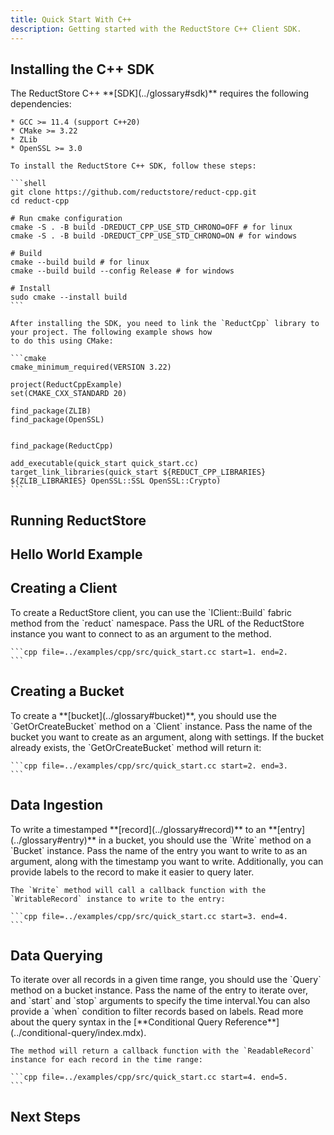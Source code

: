 ```yaml
---
title: Quick Start With C++
description: Getting started with the ReductStore C++ Client SDK.
---
```



<head>
  <link
    rel="canonical"
    href="https://www.reduct.store/docs/getting-started/with-cpp"
  />
</head>

<Intro language="C++" repository="reduct-cpp" />

## Installing the C++ SDK

<InstallSdk>
    The ReductStore C++ **[SDK](../glossary#sdk)** requires the following dependencies:

    * GCC >= 11.4 (support C++20)
    * CMake >= 3.22
    * ZLib
    * OpenSSL >= 3.0

    To install the ReductStore C++ SDK, follow these steps:

    ```shell
    git clone https://github.com/reductstore/reduct-cpp.git
    cd reduct-cpp

    # Run cmake configuration
    cmake -S . -B build -DREDUCT_CPP_USE_STD_CHRONO=OFF # for linux
    cmake -S . -B build -DREDUCT_CPP_USE_STD_CHRONO=ON # for windows

    # Build
    cmake --build build # for linux
    cmake --build build --config Release # for windows

    # Install
    sudo cmake --install build
    ```

    After installing the SDK, you need to link the `ReductCpp` library to your project. The following example shows how
    to do this using CMake:

    ```cmake
    cmake_minimum_required(VERSION 3.22)

    project(ReductCppExample)
    set(CMAKE_CXX_STANDARD 20)

    find_package(ZLIB)
    find_package(OpenSSL)


    find_package(ReductCpp)

    add_executable(quick_start quick_start.cc)
    target_link_libraries(quick_start ${REDUCT_CPP_LIBRARIES} ${ZLIB_LIBRARIES} OpenSSL::SSL OpenSSL::Crypto)
    ```

</InstallSdk>

## Running ReductStore

<RunReductStore />

## Hello World Example

<UsingSdkSection example={QuickStart} language="cpp" />

## Creating a Client

<CreateClientSection>
    To create a ReductStore client, you can use the `IClient::Build` fabric method from the `reduct` namespace. Pass the URL of the
    ReductStore instance you want to connect to as an argument to the method.

    ```cpp file=../examples/cpp/src/quick_start.cc start=1. end=2.
    ```

</CreateClientSection>

## Creating a Bucket

<CreateBucketSection>
    To create a **[bucket](../glossary#bucket)**, you should use the `GetOrCreateBucket` method on a `Client` instance. Pass the name of the bucket
    you want to create as an argument, along with settings.  If the bucket already exists, the `GetOrCreateBucket`
    method will return it:

    ```cpp file=../examples/cpp/src/quick_start.cc start=2. end=3.
    ```

</CreateBucketSection>

## Data Ingestion

<DataIngestionSection>
    To write a timestamped **[record](../glossary#record)** to an **[entry](../glossary#entry)** in a bucket, you should use the `Write` method on a `Bucket` instance.
    Pass the name of the entry you want to write to as an argument, along with the timestamp you want to write.
    Additionally, you can provide labels to the record to make it easier to query later.

    The `Write` method will call a callback function with the `WritableRecord` instance to write to the entry:

    ```cpp file=../examples/cpp/src/quick_start.cc start=3. end=4.
    ```

</DataIngestionSection>

## Data Querying

<DataQueryingSection>
    To iterate over all records in a given time range, you should use the `Query` method on a bucket instance. Pass the
    name of the entry to iterate over, and `start` and `stop` arguments to specify the time interval.You can also
    provide a `when` condition to filter records based on labels. Read more about the query syntax in the [**Conditional Query Reference**](../conditional-query/index.mdx).

    The method will return a callback function with the `ReadableRecord` instance for each record in the time range:

    ```cpp file=../examples/cpp/src/quick_start.cc start=4. end=5.
    ```

</DataQueryingSection>

## Next Steps

<NextStep />
